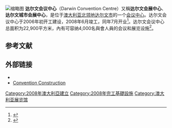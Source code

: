 [[File:Darwin_Convention_Center.jpg|缩略图]]
'''达尔文会议中心'''（Darwin Convention Centre）又稱'''达尔文会展中心'''、'''达尔文城市会展中心'''，是位于[[澳大利亚|澳大利亚]][[北領地|北领地]][[达尔文市|达尔文市]]的一个[[會議中心|会议中心]]。达尔文会议中心于2006年初开工建设，2008年6月竣工，同年7月开业<ref>{{Cite web|title=The Darwin Convention Centre Officially Displays Itself to the World|url=http://www.etbmice.com/article.asp?articleid=1591|accessdate=2009-09-22|date=2008-07-03|archiveurl=https://web.archive.org/web/20080720030400/http://www.etbmice.com/article.asp?articleid=1591|archivedate=2008-07-20}}</ref>。达尔文会议中心总面积为22,900平方米，內有可容纳4,000名與會人員的会议和展览设施<ref>{{Cite web|title=Darwin Convention Centre|url=http://www.waterfront.nt.gov.au/_images/interactiveMap.swf|publisher=Darwin Waterfront|archiveurl=https://web.archive.org/web/20080718230315/http://waterfront.nt.gov.au/_images/interactiveMap.swf|archivedate=2008-07-18}}</ref>。

==参考文献==
{{reflist}}

== 外部链接 ==
{{commonscat}}
* {{Official website|https://www.darwinconvention.com.au/}}
* [https://web.archive.org/web/20080719122545/http://waterfront.nt.gov.au/waterfront_corporation/docs/DWC_AR06-07_ProjectSnapshot.pdf Convention Construction]

{{coord|display=title}}
[[Category:2008年澳大利亞建立|Category:2008年澳大利亞建立]]
[[Category:2008年完工基礎設施|Category:2008年完工基礎設施]]
[[Category:澳大利亚展览馆|Category:澳大利亚展览馆]]
{{Australia-stub}}